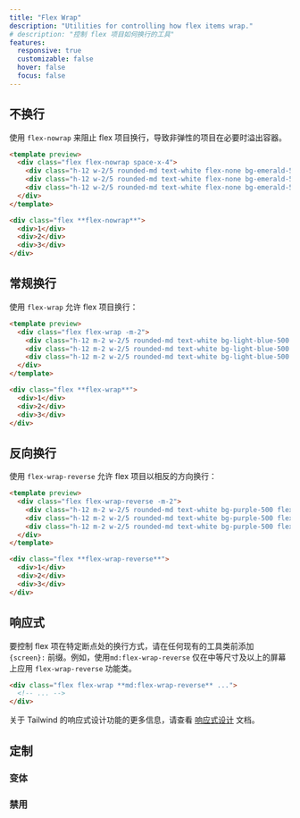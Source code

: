 ```yaml
---
title: "Flex Wrap"
description: "Utilities for controlling how flex items wrap."
# description: "控制 flex 项目如何换行的工具"
features:
  responsive: true
  customizable: false
  hover: false
  focus: false
---
```




<!-- ## Don't wrap -->
## 不换行

<!-- Use `flex-nowrap` to prevent flex items from wrapping, causing inflexible items to overflow the container if necessary: -->
使用 `flex-nowrap` 来阻止 flex 项目换行，导致非弹性的项目在必要时溢出容器。

```html emerald
<template preview>
  <div class="flex flex-nowrap space-x-4">
    <div class="h-12 w-2/5 rounded-md text-white flex-none bg-emerald-500 flex items-center justify-center text-2xl font-semibold ">1</div>
    <div class="h-12 w-2/5 rounded-md text-white flex-none bg-emerald-500 flex items-center justify-center text-2xl font-semibold ">2</div>
    <div class="h-12 w-2/5 rounded-md text-white flex-none bg-emerald-500 flex items-center justify-center text-2xl font-semibold ">3</div>
  </div>
</template>

<div class="flex **flex-nowrap**">
  <div>1</div>
  <div>2</div>
  <div>3</div>
</div>
```

<!-- ## Wrap normally -->
## 常规换行

<!-- Use `flex-wrap` to allow flex items to wrap: -->
使用 `flex-wrap` 允许 flex 项目换行：

```html lightBlue
<template preview>
  <div class="flex flex-wrap -m-2">
    <div class="h-12 m-2 w-2/5 rounded-md text-white bg-light-blue-500 flex items-center justify-center text-2xl font-semibold ">1</div>
    <div class="h-12 m-2 w-2/5 rounded-md text-white bg-light-blue-500 flex items-center justify-center text-2xl font-semibold ">2</div>
    <div class="h-12 m-2 w-2/5 rounded-md text-white bg-light-blue-500 flex items-center justify-center text-2xl font-semibold ">3</div>
  </div>
</template>

<div class="flex **flex-wrap**">
  <div>1</div>
  <div>2</div>
  <div>3</div>
</div>
```

<!-- ## Wrap reversed -->
## 反向换行

<!-- Use `flex-wrap-reverse` to wrap flex items in the reverse direction: -->
使用 `flex-wrap-reverse` 允许 flex 项目以相反的方向换行：

```html purple
<template preview>
  <div class="flex flex-wrap-reverse -m-2">
    <div class="h-12 m-2 w-2/5 rounded-md text-white bg-purple-500 flex items-center justify-center text-2xl font-semibold ">1</div>
    <div class="h-12 m-2 w-2/5 rounded-md text-white bg-purple-500 flex items-center justify-center text-2xl font-semibold ">2</div>
    <div class="h-12 m-2 w-2/5 rounded-md text-white bg-purple-500 flex items-center justify-center text-2xl font-semibold ">3</div>
  </div>
</template>

<div class="flex **flex-wrap-reverse**">
  <div>1</div>
  <div>2</div>
  <div>3</div>
</div>
```

<!-- ## Responsive -->
## 响应式

<!-- To control how flex items wrap at a specific breakpoint, add a `{screen}:` prefix to any existing utility class. For example, use `md:flex-wrap-reverse` to apply the `flex-wrap-reverse` utility at only medium screen sizes and above. -->
要控制 flex 项在特定断点处的换行方式，请在任何现有的工具类前添加 `{screen}:` 前缀。例如，使用`md:flex-wrap-reverse` 仅在中等尺寸及以上的屏幕上应用 `flex-wrap-reverse` 功能类。

```html
<div class="flex flex-wrap **md:flex-wrap-reverse** ...">
  <!-- ... -->
</div>
```

<!-- For more information about Tailwind's responsive design features, check out the [Responsive Design](/docs/responsive-design) documentation. -->
关于 Tailwind 的响应式设计功能的更多信息，请查看 [响应式设计](/docs/responsive-design) 文档。

## 定制

### 变体

<Variants plugin="flexWrap" name="flex-wrap" />

### 禁用

<Disabling plugin="flexWrap" name="flex-wrap" />
